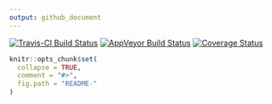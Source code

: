 ```yaml
---
output: github_document
---
```


[![Travis-CI Build Status](https://travis-ci.org/USCbiostats/software-dev.svg?branch=master)](https://travis-ci.org/)
[![AppVeyor Build Status](https://ci.appveyor.com/api/projects/status/github/USCbiostats/software-dev?branch=master&svg=true)](https://ci.appveyor.com/project/USCBiostats/software-dev)
[![Coverage Status](https://img.shields.io/codecov/c/github/USCbiostats/software-dev/master.svg)](https://codecov.io/github/USCBiostats/software-dev?branch=master)

<!-- README.md is generated from README.Rmd. Please edit that file -->

```r
knitr::opts_chunk$set(
  collapse = TRUE,
  comment = "#>",
  fig.path = "README-"
)
```
